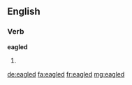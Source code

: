 ==English==

===Verb===
'''eagled'''

# {{past of|eagle}}

[[de:eagled]]
[[fa:eagled]]
[[fr:eagled]]
[[mg:eagled]]